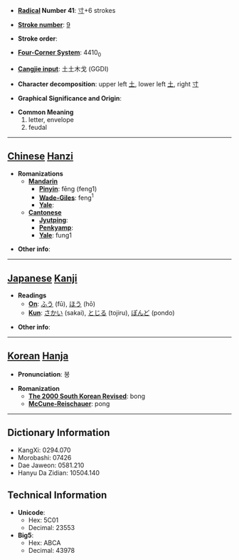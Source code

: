 * '''[[Wiktionary:Chinese radical index| Radical]] Number 41''': [[Wiktionary:Chinese radical index 寸|寸]]+6 strokes

* '''[[Wiktionary:Chinese total strokes index|Stroke number]]''': [[Wiktionary:Chinese total strokes index 9|9]]

* '''Stroke order''': 

* '''[[Wiktionary:Chinese four corner index|Four-Corner System]]''': 4410<sub>0</sub>

* '''[[Wiktionary:Chinese Cangjie index|Cangjie input]]''': 土土木戈 (GGDI)

* '''Character decomposition''': upper left [[土]], lower left [[土]], right [[寸]]

* '''Graphical Significance and Origin''': 

* '''Common Meaning'''
*#letter, envelope
*# feudal


----

== [[Chinese]] [[Hanzi]] ==

* '''Romanizations'''
** '''[[Mandarin]]'''
*** '''[[Pinyin]]''': fēng (feng1)
*** '''[[Wade-Giles]]''': feng<sup>1</sup>
*** '''[[Yale]]''': 
** '''[[Cantonese]]'''
*** '''[[Jyutping]]''':
*** '''[[Penkyamp]]''': 
*** '''[[Yale]]''': fung1

* '''Other info''': 

----

== [[Japanese]] [[Kanji]] ==

* '''Readings'''
** '''[[On]]''': [[ふう]] (fū), [[ほう]] (hō)
** '''[[Kun]]''': [[さかい]] (sakai), [[とじる]] (tojiru), [[ぽんど]] (pondo)

* '''Other info''':  

----

== [[Korean]] [[Hanja]] ==

* '''Pronunciation''': 봉

* '''Romanization'''
** '''[[The 2000 South Korean Revised Romanization|The 2000 South Korean Revised]]''': bong
** '''[[McCune-Reischauer]]''': pong

----

== Dictionary Information ==

* KangXi: 0294.070
* Morobashi: 07426
* Dae Jaweon: 0581.210
* Hanyu Da Zidian: 10504.140

== Technical Information ==

* '''Unicode''':
** Hex: 5C01
** Decimal: 23553
* '''Big5''':
** Hex: ABCA
** Decimal: 43978